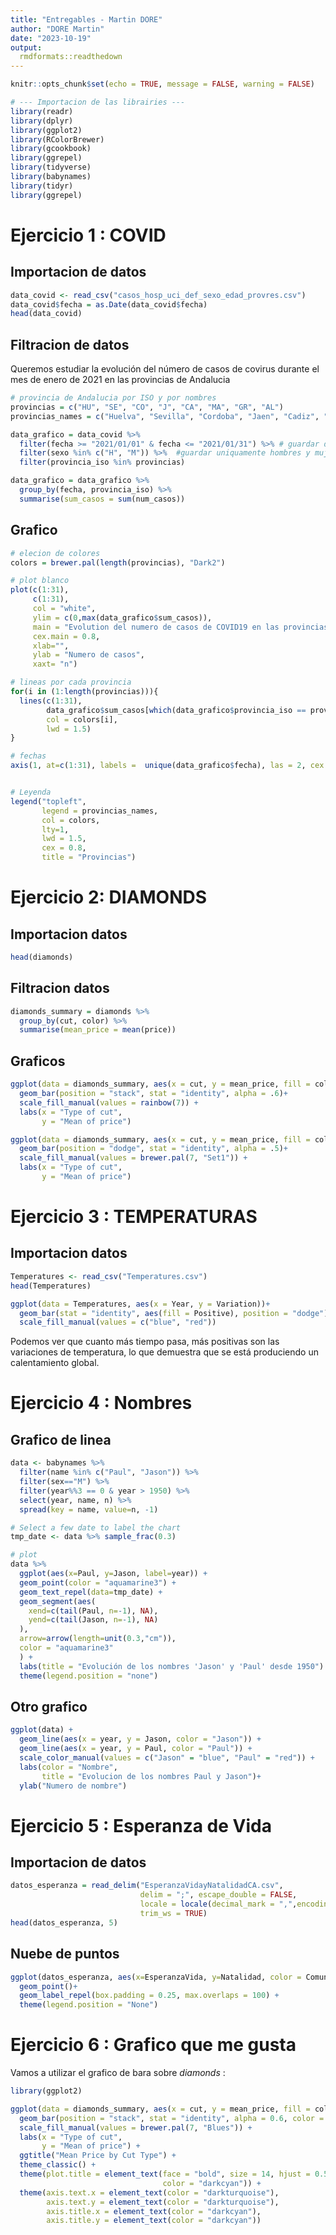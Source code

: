 ---
title: "Entregables - Martin DORE"
author: "DORE Martin"
date: "2023-10-19"
output: 
  rmdformats::readthedown
---

```{r setup, include=FALSE}
knitr::opts_chunk$set(echo = TRUE, message = FALSE, warning = FALSE)
```

```{r, include = FALSE}
# --- Importacion de las librairies ---
library(readr)
library(dplyr)
library(ggplot2)
library(RColorBrewer)
library(gcookbook)
library(ggrepel)
library(tidyverse)
library(babynames)
library(tidyr)
library(ggrepel)
```

# **Ejercicio 1** : COVID
## Importacion de datos 
```{r}
data_covid <- read_csv("casos_hosp_uci_def_sexo_edad_provres.csv")
data_covid$fecha = as.Date(data_covid$fecha)
head(data_covid)
```

## Filtracion de datos
Queremos estudiar la evolución del número de casos de covirus durante el mes de enero de 2021 en las provincias de Andalucia

```{r}
# provincia de Andalucia por ISO y por nombres
provincias = c("HU", "SE", "CO", "J", "CA", "MA", "GR", "AL")
provincias_names = c("Huelva", "Sevilla", "Cordoba", "Jaen", "Cadiz", "Malaga", "Grenada", "Almeria")

data_grafico = data_covid %>% 
  filter(fecha >= "2021/01/01" & fecha <= "2021/01/31") %>% # guardar datos del mes de enero
  filter(sexo %in% c("H", "M")) %>%  #guardar uniquamente hombres y mujeres
  filter(provincia_iso %in% provincias)

data_grafico = data_grafico %>%
  group_by(fecha, provincia_iso) %>% 
  summarise(sum_casos = sum(num_casos))
```

## Grafico

```{r}
# elecion de colores
colors = brewer.pal(length(provincias), "Dark2")

# plot blanco
plot(c(1:31), 
     c(1:31),
     col = "white",
     ylim = c(0,max(data_grafico$sum_casos)),
     main = "Evolution del numero de casos de COVID19 en las provincias de Andalucia en enero 2021",
     cex.main = 0.8,
     xlab="",
     ylab = "Numero de casos",
     xaxt= "n")

# lineas por cada provincia
for(i in (1:length(provincias))){
  lines(c(1:31),
        data_grafico$sum_casos[which(data_grafico$provincia_iso == provincias[i])],
        col = colors[i],
        lwd = 1.5)
}

# fechas
axis(1, at=c(1:31), labels =  unique(data_grafico$fecha), las = 2, cex.axis = 0.8)


# Leyenda
legend("topleft",
       legend = provincias_names,
       col = colors,
       lty=1,
       lwd = 1.5,
       cex = 0.8,
       title = "Provincias")
```

# **Ejercicio 2**: DIAMONDS 
## Importacion datos
```{r}
head(diamonds)
```

## Filtracion datos
```{r}
diamonds_summary = diamonds %>%
  group_by(cut, color) %>% 
  summarise(mean_price = mean(price))
```

## Graficos
```{r}
ggplot(data = diamonds_summary, aes(x = cut, y = mean_price, fill = color))+
  geom_bar(position = "stack", stat = "identity", alpha = .6)+
  scale_fill_manual(values = rainbow(7)) +
  labs(x = "Type of cut",
       y = "Mean of price")
```

```{r}
ggplot(data = diamonds_summary, aes(x = cut, y = mean_price, fill = color))+
  geom_bar(position = "dodge", stat = "identity", alpha = .5)+
  scale_fill_manual(values = brewer.pal(7, "Set1")) +
  labs(x = "Type of cut",
       y = "Mean of price")
```

# **Ejercicio 3** : TEMPERATURAS

## Importacion datos
```{r}
Temperatures <- read_csv("Temperatures.csv")
head(Temperatures)
```


```{r}
ggplot(data = Temperatures, aes(x = Year, y = Variation))+
  geom_bar(stat = "identity", aes(fill = Positive), position = "dodge") +
  scale_fill_manual(values = c("blue", "red"))
```
Podemos ver que cuanto más tiempo pasa, más positivas son las variaciones de temperatura, lo que demuestra que se está produciendo un calentamiento global.

# **Ejercicio 4** :  Nombres
## Grafico de linea

```{r}
data <- babynames %>% 
  filter(name %in% c("Paul", "Jason")) %>%
  filter(sex=="M") %>%
  filter(year%%3 == 0 & year > 1950) %>%
  select(year, name, n) %>%
  spread(key = name, value=n, -1)

# Select a few date to label the chart
tmp_date <- data %>% sample_frac(0.3)

# plot 
data %>% 
  ggplot(aes(x=Paul, y=Jason, label=year)) +
  geom_point(color = "aquamarine3") +
  geom_text_repel(data=tmp_date) +
  geom_segment(aes(
    xend=c(tail(Paul, n=-1), NA), 
    yend=c(tail(Jason, n=-1), NA)
  ),
  arrow=arrow(length=unit(0.3,"cm")), 
  color = "aquamarine3"
  ) + 
  labs(title = "Evolución de los nombres 'Jason' y 'Paul' desde 1950") + 
  theme(legend.position = "none")
```
## Otro grafico

```{r}

ggplot(data) +
  geom_line(aes(x = year, y = Jason, color = "Jason")) +
  geom_line(aes(x = year, y = Paul, color = "Paul")) +
  scale_color_manual(values = c("Jason" = "blue", "Paul" = "red")) +
  labs(color = "Nombre",
       title = "Evolucion de los nombres Paul y Jason")+
  ylab("Numero de nombre")
```

# **Ejercicio 5** : Esperanza de Vida
## Importacion de datos

```{r}
datos_esperanza = read_delim("EsperanzaVidayNatalidadCA.csv",
                             delim = ";", escape_double = FALSE,
                             locale = locale(decimal_mark = ",",encoding = "WINDOWS-1252"),
                             trim_ws = TRUE)
head(datos_esperanza, 5)
```
## Nuebe de puntos

```{r}
ggplot(datos_esperanza, aes(x=EsperanzaVida, y=Natalidad, color = ComunidadesAutonomas, label = ComunidadesAutonomas))+
  geom_point()+
  geom_label_repel(box.padding = 0.25, max.overlaps = 100) +
  theme(legend.position = "None")
```




# **Ejercicio 6** : Grafico que me gusta

Vamos a utilizar el grafico de bara sobre *diamonds* :

```{r}
library(ggplot2)

ggplot(data = diamonds_summary, aes(x = cut, y = mean_price, fill = color)) +
  geom_bar(position = "stack", stat = "identity", alpha = 0.6, color = "black") +
  scale_fill_manual(values = brewer.pal(7, "Blues")) +
  labs(x = "Type of cut",
       y = "Mean of price") +
  ggtitle("Mean Price by Cut Type") +
  theme_classic() +
  theme(plot.title = element_text(face = "bold", size = 14, hjust = 0.5,
                                  color = "darkcyan")) +
  theme(axis.text.x = element_text(color = "darkturquoise"), 
        axis.text.y = element_text(color = "darkturquoise"),
        axis.title.x = element_text(color = "darkcyan"),
        axis.title.y = element_text(color = "darkcyan"))

```

